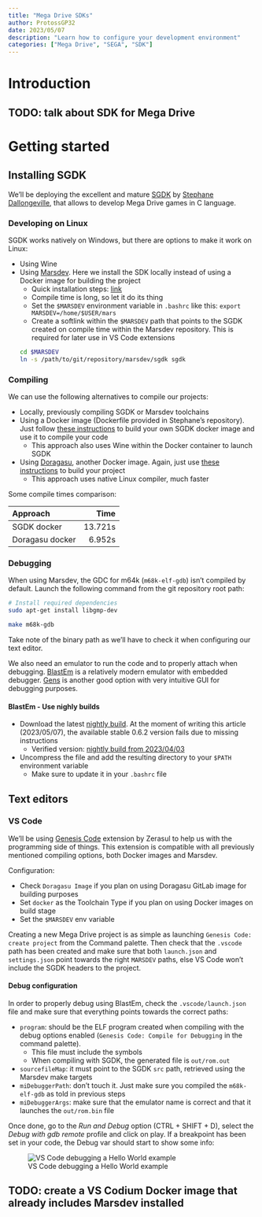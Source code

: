 ```yaml
---
title: "Mega Drive SDKs"
author: ProtossGP32
date: 2023/05/07
description: "Learn how to configure your development environment"
categories: ["Mega Drive", "SEGA", "SDK"]
---
```

# Introduction

:::{.callout-warning}
## TODO: talk about SDK for Mega Drive
:::

# Getting started
## Installing SGDK

We'll be deploying the excellent and mature [SGDK](https://github.com/Stephane-D/SGDK) by [Stephane Dallongeville](https://github.com/Stephane-D), that allows to develop Mega Drive games in C language.

### Developing on Linux

SGDK works natively on Windows, but there are options to make it work on Linux:

-   Using Wine
-   Using [Marsdev](https://github.com/andwn/marsdev). Here we install the SDK locally instead of using a Docker image for building the project
    - Quick installation steps: [link](https://github.com/andwn/marsdev#too-long-didnt-read-i-just-want-to-use-sgdk-on-linux)
    - Compile time is long, so let it do its thing
    - Set the `$MARSDEV` environment variable in `.bashrc` like this: `export MARSDEV=/home/$USER/mars`
    - Create a softlink within the `$MARSDEV` path that points to the SGDK created on compile time within the Marsdev repository. This is required for later use in VS Code extensions

    ```.bash
    cd $MARSDEV
    ln -s /path/to/git/repository/marsdev/sgdk sgdk
    ```

### Compiling
We can use the following alternatives to compile our projects:

-   Locally, previously compiling SGDK or Marsdev toolchains
-   Using a Docker image (Dockerfile provided in Stephane's repository). Just follow [these instructions](https://github.com/Stephane-D/SGDK#docker) to build your own SGDK docker image and use it to compile your code
    -   This approach also uses Wine within the Docker container to launch SGDK
-   Using [Doragasu](https://gitlab.com/doragasu/docker-sgdk), another Docker image. Again, just use [these instructions](https://gitlab.com/doragasu/docker-sgdk/-/tree/master/#building-an-sgdk-project) to build your project
    -   This approach uses native Linux compiler, much faster

Some compile times comparison:

| Approach        |    Time |
|:----------------|--------:|
| SGDK docker     | 13.721s |
| Doragasu docker |  6.952s |

### Debugging
When using Marsdev, the GDC for m64k (`m68k-elf-gdb`) isn't compiled by default. Launch the following command from the git repository root path:

```.bash
# Install required dependencies
sudo apt-get install libgmp-dev

make m68k-gdb
```

Take note of the binary path as we'll have to check it when configuring our text editor.

We also need an emulator to run the code and to properly attach when debugging. [BlastEm](https://retrodev.com/blastem) is a relatively modern emulator with embedded debugger. [Gens](http://www.gens.me/) is another good option with very intuitive GUI for debugging purposes.

#### BlastEm - Use nighly builds

- Download the latest [nightly build](https://www.retrodev.com/blastem/nightlies/). At the moment of writing this article (2023/05/07), the available stable 0.6.2 version fails due to missing instructions
    - Verified version: [nightly build from 2023/04/03](https://www.retrodev.com/blastem/nightlies/blastem64-0.6.3-pre-ab3d8759da08.tar.gz)
- Uncompress the file and add the resulting directory to your `$PATH` environment variable
    - Make sure to update it in your `.bashrc` file

## Text editors
### VS Code

We'll be using [Genesis Code](https://marketplace.visualstudio.com/items?itemName=zerasul.genesis-code) extension by Zerasul to help us with the programming side of things. This extension is compatible with all previously mentioned compiling options, both Docker images and Marsdev.

Configuration:

- Check `Doragasu Image` if you plan on using Doragasu GitLab image for building purposes
- Set `docker` as the Toolchain Type if you plan on using Docker images on build stage
- Set the `$MARSDEV` env variable

Creating a new Mega Drive project is as simple as launching `Genesis Code: create project` from the Command palette. Then check that the `.vscode` path has been created and make sure that both `launch.json` and `settings.json` point towards the right `MARSDEV` paths, else VS Code won't include the SGDK headers to the project.

#### Debug configuration
In order to properly debug using BlastEm, check the `.vscode/launch.json` file and make sure that everything points towards the correct paths:

- `program`: should be the ELF program created when compiling with the debug options enabled (`Genesis Code: Compile for Debugging` in the command palette).
    - This file must include the symbols
    - When compiling with SGDK, the generated file is `out/rom.out`

- `sourcefileMap`: it must point to the SGDK `src` path, retrieved using the Marsdev make targets
- `miDebuggerPath`: don't touch it. Just make sure you compiled the `m68k-elf-gdb` as told in previous steps
- `miDebuggerArgs`: make sure that the emulator name is correct and that it launches the `out/rom.bin` file

Once done, go to the _Run and Debug_ option (CTRL + SHIFT + D), select the _Debug with gdb remote_ profile and click on play. If a breakpoint has been set in your code, the Debug var should start to show some info:

![VS Code debugging a Hello World example](../../images/retro-sdks/sega/megadrive-vs-code-debugging.png)

:::{.callout-warning}
## TODO: create a VS Codium Docker image that already includes Marsdev installed
:::